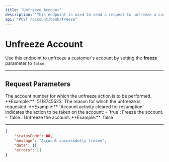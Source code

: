 ```yaml
---
title: "Unfreeze Account"
description: "This endpoint is used to send a request to unfreeze a customer's account."
api: "POST /account/bank/freeze"
---
```


# Unfreeze Account

Use this endpoint to unfreeze a customer's account by setting the **freeze** parameter to `false`.

---

## Request Parameters

<ParamField body="accountNumber" type="string" required>
  The account number for which the unfreeze action is to be performed.  
  **Example:** `5118745523`
</ParamField>

<ParamField body="reason" type="string" required>
  The reason for which the unfreeze is requested.  
  **Example:** `Account activity cleared for resumption`
</ParamField>

<ParamField body="freeze" type="boolean" required>
  Indicates the action to be taken on the account:  
  - `true`: Freeze the account.  
  - `false`: Unfreeze the account.  
  **Example:** `false`
</ParamField>

---

<ResponseExample>

```json
{
	"statusCode": 00,
	"message": "Account successdully frozen",
	"data": {},
	"errors": []
}
```

</ResponseExample>
